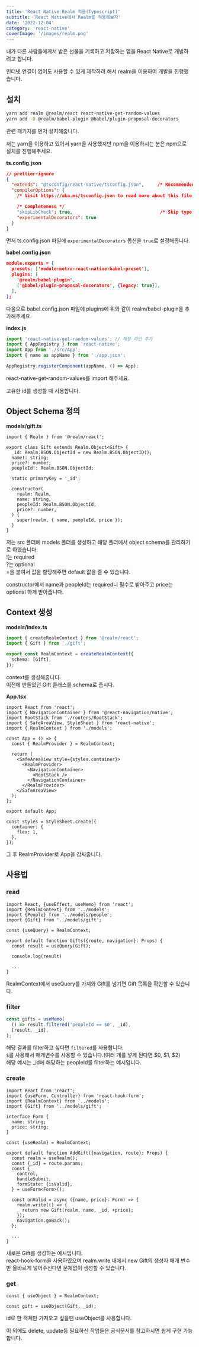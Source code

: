 ```yaml
---
title: 'React Native Realm 적용(Typescript)'
subtitle: 'React Native에서 Realm를 적용해보자'
date: '2022-12-04'
category: 'react-native'
coverImage: '/images/realm.png'
---
```


내가 다른 사람들에게서 받은 선물을 기록하고 저장하는 앱을 React Native로 개발하려고 합니다.

인터넷 연결이 없어도 사용할 수 있게 제작하려 해서 realm을 이용하여 개발을 진행했습니다.

## 설치

```bash
yarn add realm @realm/react react-native-get-random-values
yarn add -D @realm/babel-plugin @babel/plugin-proposal-decorators
```

관련 패키지를 먼저 설치해줍니다.

저는 yarn을 이용하고 있어서 yarn을 사용했지만 npm을 이용하시는 분은 npm으로 설치를 진행해주세요.

**ts.config.json**

```json
// prettier-ignore
{
  "extends": "@tsconfig/react-native/tsconfig.json",     /* Recommended React Native TSConfig base */
  "compilerOptions": {
    /* Visit https://aka.ms/tsconfig.json to read more about this file */

    /* Completeness */
    "skipLibCheck": true,                                 /* Skip type checking all .d.ts files. */
    "experimentalDecorators": true
  }
}
```

먼저 ts.config.json 파일에 `experimentalDecorators` 옵션을 `true`로 설정해줍니다.

**babel.config.json**

```json
module.exports = {
  presets: ['module:metro-react-native-babel-preset'],
  plugins: [
    '@realm/babel-plugin',
    ['@babel/plugin-proposal-decorators', {legacy: true}],
  ],
};
```

다음으로 babel.config.json 파일에 plugins에 위와 같이 realm/babel-plugin을 추가해주세요.

**index.js**

```jsx
import 'react-native-get-random-values'; // 해당 라인 추가
import { AppRegistry } from 'react-native';
import App from './src/App';
import { name as appName } from './app.json';

AppRegistry.registerComponent(appName, () => App);
```

react-native-get-random-values를 import 해주세요.

고유한 id를 생성할 때 사용합니다.

## Object Schema 정의

**models/gift.ts**

```tsx
import { Realm } from '@realm/react';

export class Gift extends Realm.Object<Gift> {
  _id: Realm.BSON.ObjectId = new Realm.BSON.ObjectID();
  name!: string;
  price?: number;
  peopleId!: Realm.BSON.ObjectId;

  static primaryKey = '_id';

  constructor(
    realm: Realm,
    name: string,
    peopleId: Realm.BSON.ObjectId,
    price?: number,
  ) {
    super(realm, { name, peopleId, price });
  }
}
```

저는 src 폴더에 models 폴더를 생성하고 해당 폴더에서 object schema를 관리하기로 하였습니다.  
!는 required  
?는 optional  
\=을 붙여서 값을 할당해주면 default 값을 줄 수 있습니다.

constructor에서 name과 peopleId는 required니 필수로 받아주고 price는 optional 하게 받아줍니다.

## Context 생성

**models/index.ts**

```ts
import { createRealmContext } from '@realm/react';
import { Gift } from './gift';

export const RealmContext = createRealmContext({
  schema: [Gift],
});
```

context를 생성해줍니다.  
이전에 만들었던 Gift 클래스를 schema로 줍시다.

**App.tsx**

```tsx
import React from 'react';
import { NavigationContainer } from '@react-navigation/native';
import RootStack from './routers/RootStack';
import { SafeAreaView, StyleSheet } from 'react-native';
import { RealmContext } from './models';

const App = () => {
  const { RealmProvider } = RealmContext;

  return (
    <SafeAreaView style={styles.container}>
      <RealmProvider>
        <NavigationContainer>
          <RootStack />
        </NavigationContainer>
      </RealmProvider>
    </SafeAreaView>
  );
};

export default App;

const styles = StyleSheet.create({
  container: {
    flex: 1,
  },
});
```

그 후 RealmProvider로 App을 감싸줍니다.

## 사용법

### read

```tsx
import React, {useEffect, useMemo} from 'react';
import {RealmContext} from '../models';
import {People} from '../models/people';
import {Gift} from '../models/gift';

const {useQuery} = RealmContext;

export default function Gifts({route, navigation}: Props) {
  const result = useQuery(Gift);

  console.log(result)

  ...
}
```

RealmContext에서 useQuery를 가져와 Gift를 넘기면 Gift 목록을 확인할 수 있습니다.

### filter

```ts
const gifts = useMemo(
  () => result.filtered('peopleId == $0', _id),
  [result, _id],
);
```

해당 결과를 filter하고 싶다면 `filtered`를 사용합니다.  
`$`를 사용해서 매개변수를 사용할 수 있습니다.(여러 개를 넣게 된다면 $0, $1, $2)  
해당 예시는 \_id에 해당하는 peopleId를 filter하는 예시입니다.

### create

```tsx
import React from 'react';
import {useForm, Controller} from 'react-hook-form';
import {RealmContext} from '../models';
import {Gift} from '../models/gift';

interface Form {
  name: string;
  price: string;
}

const {useRealm} = RealmContext;

export default function AddGift({navigation, route}: Props) {
  const realm = useRealm();
  const {_id} = route.params;
  const {
    control,
    handleSubmit,
    formState: {isValid},
  } = useForm<Form>();

  const onValid = async ({name, price}: Form) => {
    realm.write(() => {
      return new Gift(realm, name, _id, +price);
    });
    navigation.goBack();
  };

  ...
}
```

새로운 Gift를 생성하는 예시입니다.  
react-hook-form을 사용하였으며 realm.write 내에서 new Gift의 생성자 매개 변수만 올바르게 넣어주신다면 문제없이 생성할 수 있습니다.

### get

```tsx
const { useObject } = RealmContext;

const gift = useObject(Gift, _id);
```

id로 한 객체만 가져오고 싶을땐 useObject를 사용합니다.

이 외에도 delete, update등 필요하신 작업들은 공식문서를 참고하시면 쉽게 구현 가능합니다.

